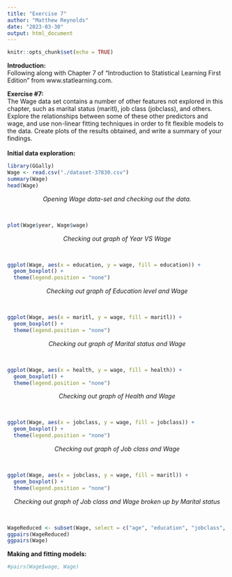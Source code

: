 ```yaml
---
title: "Exercise 7"
author: "Matthew Reynolds"
date: "2023-03-30"
output: html_document
---
```


```r
knitr::opts_chunk$set(echo = TRUE)

```

<b>Introduction:</b>\
Following along with Chapter 7 of "Introduction to Statistical Learning First Edition" from www.statlearning.com.

<b>Exercise #7:</b>\
The Wage data set contains a number of other features not explored in this chapter, such as marital status (maritl), job class (jobclass), and others. Explore the relationships between some of these other predictors and wage, and use non-linear fitting techniques in order to fit flexible models to the data. Create plots of the results obtained, and write a summary of your findings. \
\
<b>Initial data exploration:</b>\
```r
library(GGally)
Wage <- read.csv("./dataset-37830.csv")
summary(Wage)
head(Wage)
```
<center><i>Opening Wage data-set and checking out the data.</i></center> \

```r
plot(Wage$year, Wage$wage)
```
<center><i>Checking out graph of Year VS Wage</i></center> \

```r
ggplot(Wage, aes(x = education, y = wage, fill = education)) + 
  geom_boxplot() + 
  theme(legend.position = "none")
```
<center><i>Checking out graph of Education level and Wage</i></center> \

```r
ggplot(Wage, aes(x = maritl, y = wage, fill = maritl)) + 
  geom_boxplot() + 
  theme(legend.position = "none")
```
<center><i>Checking out graph of Marital status and Wage</i></center> \

```r
ggplot(Wage, aes(x = health, y = wage, fill = health)) + 
  geom_boxplot() + 
  theme(legend.position = "none")
```
<center><i>Checking out graph of Health and Wage</i></center> \

```r
ggplot(Wage, aes(x = jobclass, y = wage, fill = jobclass)) + 
  geom_boxplot() + 
  theme(legend.position = "none")
```
<center><i>Checking out graph of Job class and Wage</i></center> \

```r
ggplot(Wage, aes(x = jobclass, y = wage, fill = maritl)) + 
  geom_boxplot() + 
  theme(legend.position = "none")
```
<center><i>Checking out graph of Job class and Wage broken up by Marital status</i></center> \

```r
WageReduced <- subset(Wage, select = c("age", "education", "jobclass", "wage"))
ggpairs(WageReduced)
ggpairs(Wage)
```


<b>Making and fitting models:</b>
```r
#pairs(Wage$wage, Wage)
```




